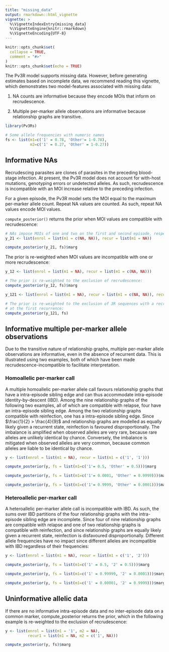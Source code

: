 ```yaml
---
title: "missing_data"
output: rmarkdown::html_vignette
vignette: >
  %\VignetteIndexEntry{missing_data}
  %\VignetteEngine{knitr::rmarkdown}
  %\VignetteEncoding{UTF-8}
---
```


```r
knitr::opts_chunk$set(
  collapse = TRUE,
  comment = "#>"
)
knitr::opts_chunk$set(echo = TRUE)
```

The Pv3R model supports missing data. However, before generating estimates based
on incomplete data, we recommend reading this vignette, which demonstrates two
model-features associated with missing data:

1) NA counts are informative because they encode MOIs that inform
on recrudescence. 

2) Multiple per-marker allele observations are informative
because relationship graphs are transitive.


```r
library(Pv3Rs)
```

```r
# Some allele frequencies with numeric names
fs <- list(m1=c('1' = 0.78, 'Other'= 1-0.78), 
           m2=c('1' = 0.27, 'Other' = 1-0.27))
```

## Informative NAs

Recrudescing parasites are clones of parasites in the preceding blood-stage infection. At present, the Pv3R model does not account for with-host mutations, genotyping errors or undetected alleles. As such, recrudescence is incompatible with an MOI increase relative to the preceding infection.  

For a given episode, the Pv3R model sets the MOI equal to the maximum per-marker allele count. Repeat NA values are counted. As such, repeat NA values encode MOI values. 

`compute_posterior()` returns the prior when MOI values are compatible with recrudescence: 

```r
# NAs impose MOIs of one and two on the first and second episode, respectively
y_21 <- list(enrol = list(m1 = c(NA, NA)), recur = list(m1 = NA))

compute_posterior(y_21, fs)$marg
```

The prior is re-weighted when MOI values are incompatible with one or more recrudescence: 

```r
y_12 <- list(enrol = list(m1 = NA), recur = list(m1 = c(NA, NA)))

# The prior is re-weighted to the exclusion of recrudescence: 
compute_posterior(y_12, fs)$marg
```

```r
y_121 <- list(enrol = list(m1 = NA), recur = list(m1 = c(NA, NA)), recur = list(ms = NA))

# The prior is re-weighted to the exclusion of 3R sequences with a recrudescence
# at the first recurrence:
compute_posterior(y_121, fs)
```

## Informative multiple per-marker allele observations

Due to the transitive nature of relationship graphs, multiple per-marker allele observations are informative, even in the absence of recurrent data. This is illustrated using two examples, both of which have been made recrudescence-incompatible to facilitate interpretation. 

### Homoallelic per-marker call

A multiple homoallelic per-marker allele call favours relationship graphs that have a intra-episode sibling edge and can thus accommodate intra-episode identity-by-descent (IBD). Among the nine relationship graphs of the following two examples, all of which are compatible with relapse, four have an intra-episode sibling edge. Among the two relationship graphs compatible with reinfection, one has a intra-episode sibling edge. Since $\frac{1}{2} > \frac{4}{9}$ and relationship graphs are modelled as equally likely given a recurrent state, reinfection is favoured disproportionally. The imbalance is amplified when observed alleles are very rare, because rare alleles are unlikely identical by chance. Conversely, the imbalance is mitigated when observed alleles are very common, because common alleles are liable to be identical by chance. 
```r
y <- list(enrol = list(m1 = NA), recur = list(m1 = c('1', '1')))

compute_posterior(y, fs = list(m1=c('1'= 0.5, 'Other' = 0.5)))$marg

compute_posterior(y, fs = list(m1=c('1'= 0.0001, 'Other' = 0.9999)))$marg

compute_posterior(y, fs = list(m1=c('1'= 0.9999, 'Other' = 0.0001)))$marg
```

### Heteroallelic per-marker call

A heteroallelic per-marker allele call is incompatible with IBD. As such, the sums over IBD partitions of the four relationship graphs with the intra-episode sibling edge are incomplete. Since four of nine relationship graphs are compatible with relapse and one of two relationship graphs is compatible with reinfection, and since relationship graphs are equally likely given a recurrent state, reinfection is disfavoured disproportionally. Different allele frequencies have no impact since different alleles are incompatible with IBD regardless of their frequencies: 
```r
y <- list(enrol = list(m1 = NA), recur = list(m1 = c('1', '2')))

compute_posterior(y, fs = list(m1=c('1' = 0.5, '2' = 0.5)))$marg

compute_posterior(y, fs = list(m1=c('1' = 0.99999, '2' = 0.0001)))$marg

compute_posterior(y, fs = list(m1=c('1' = 0.00001, '2' = 0.9999)))$marg
```


## Uninformative allelic data 

If there are no informative intra-episode data and no inter-episode data on a common marker, compute_posterior returns the prior, which in the following example is re-weighted to the exclusion of recrudescence: 

```r
y <- list(enrol = list(m1 = '1', m2 = NA), 
          recur1 = list(m1 = NA, m2 = c('1', NA)))

compute_posterior(y, fs)$marg
```
